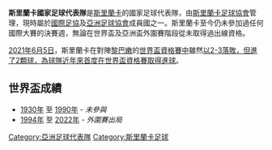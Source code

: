 {{Infobox National football team
|  Name               = 斯里蘭卡
|  Badge              = Sri Lanka FA.png
|  Badge_size         = 150px
|  Nickname           =  
|  Association        = [[斯里蘭卡足球協會|斯里蘭卡足球協會]] 
|  Confederation      = [[AFC|AFC]] ([[亞洲|亞洲]]) |
| FIFA Trigramme        = SRI
| FIFA Rank             = {{nowrap|{{FIFA World Rankings|SRI}}}}
| FIFA max              = 122
| FIFA max date         = 1998年8月
| FIFA min              = 206
| FIFA min date         = 2020年2月
| Elo Rank              = {{World Football Elo Ratings|Sri Lanka}}
| Elo max               = 105
| Elo max date          = 1952年3月23日
| Elo min               = 225
| Elo min date          = 2019年9月
| pattern_la1        =_8E236B
| pattern_b1         =_8E236B
| pattern_ra1        =_8E236B 
| pattern_sh1        =_adidasyellow
| pattern_so1        =_3_stripes_yellow
| leftarm1           = 8E236B
| body1              = 8E236B
| rightarm1          = 8E236B
| shorts1            = 8E236B
| socks1             = 8E236B
| pattern_la2        =_FFFF00
| pattern_b2         =_FFFF00
| pattern_ra2        =_FFFF00
| pattern_sh2        =_adidas_red
| pattern_so2        =_3 stripes red
| leftarm2           = FFFF00
| body2              = FFFF00
| rightarm2          = FFFF00
| shorts2            = FFFF00
| socks2             = FFFF00
| First game         = {{Flagicon|Ceylon}} 錫蘭 0–2 {{fb-rt|IND}} <br>([[錫蘭|錫蘭]][[可倫坡|可倫坡]]; 1952年1月1日)
| Largest win        = {{Flagicon|SRI}} 斯里蘭卡 7–1 {{fb-rt|PAK}} <br> ([[台灣|台灣]][[台北市|台北市]]; 2008年4月4日) <br> {{Flagicon|SRI}} 斯里蘭卡 6–0 {{fb-rt|BHU}} <br> ([[孟加拉|孟加拉]][[達卡市|達卡市]]; 2009年12月6日)
| Largest loss       = {{Flagicon|Ceylon}} 錫蘭 0–14 {{fb-rt|East Germany}} <br> ([[錫蘭|錫蘭]][[可倫坡|可倫坡]]; 1964年1月8日)
}}

'''斯里蘭卡國家足球代表隊'''是[[斯里蘭卡|斯里蘭卡]]的國家足球代表隊，由[[斯里蘭卡足球協會|斯里蘭卡足球協會]]管理，現時屬於[[國際足協|國際足協]]及[[亞洲足球協會|亞洲足球協會]]成員國之一。斯里蘭卡至今仍未參加過任何國際大賽的決賽週，無論在世界盃及亞洲盃外圍賽階段從未取得過出線資格。

[[2021年|2021年]][[6月5日|6月5日]]，斯里蘭卡在對陣[[黎巴嫩國家足球隊|黎巴嫩]]的[[2022年國際足協世界盃外圍賽_–_亞洲區第二圈#H組|世界盃資格賽中]]雖然[[2022年國際足協世界盃外圍賽_–_亞洲區第二圈#LBN_v_SRI|以2-3落敗，但進了2顆球，為球隊近年來首度在世界盃資格賽取得進球]]。

== 世界盃成績 ==
* [[1930年世界盃足球賽|1930年]] 至 [[1990年世界盃足球賽|1990年]] - ''未參與''
* [[1994年世界盃足球賽|1994年]] 至 [[2022年世界盃足球賽|2022年]] - ''外圍賽出局''

{{AFC teams}}
{{南亞足球協會國家足球代表隊}}

[[Category:亞洲足球代表隊|Category:亞洲足球代表隊]]
[[Category:斯里蘭卡足球|Category:斯里蘭卡足球]]